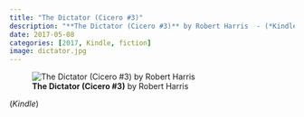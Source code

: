 ```yaml
---
title: "The Dictator (Cicero #3)"
description: "**The Dictator (Cicero #3)** by Robert Harris  - (*Kindle*)"
date: 2017-05-08
categories: [2017, Kindle, fiction]
image: dictator.jpg
---
```

![**The Dictator (Cicero #3)** by Robert Harris](dictator.jpg){fig-align="left"}

(*Kindle*)
